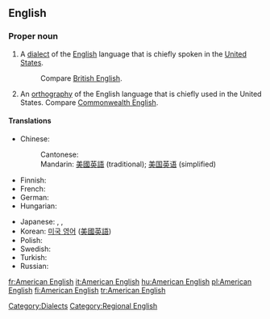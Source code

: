 ==English==
{{wikipedia}}

===Proper noun===
{{en-proper noun|sg=[[American]] [[English]]}}

# A [[dialect]] of the [[English]] language that is chiefly spoken in the [[United States]].
#: Compare [[British English]].
# An [[orthography]] of the English language that is chiefly used in the United States.  Compare [[Commonwealth English]].

====Translations====
{{trans-top|American English}}
* Chinese: 
*: Cantonese: {{t|yue|美國英語|tr=mei5 gwok3 jing1 jyu5}}
*: Mandarin: [[美國英語]] (traditional); [[美国英语]] (simplified)
* Finnish: {{t|fi|amerikanenglanti}}
* French: {{t|fr|anglais américain|m}}
* German: {{t|de|Amerikanisches Englisch}}
* Hungarian: {{t|hu|amerikai angol}}
{{trans-mid}}
* Japanese: {{t|ja|アメリカ英語|tr=Amerika eigo|sc=Jpan}}, {{t|ja|米英語|tr=beieigo|sc=Jpan}}, {{t|ja|米語|tr=beigo|sc=Jpan}}
* Korean: [[미국 영어]] ([[美國英語]])
* Polish: {{t|pl|amerykański angielski}}
* Swedish: {{t|sv|amerikansk engelska}}
* Turkish: {{t|tr|Amerikan İngilizcesi}}
* Russian: {{t|ru|американский английский|sc=Cyrl}}
{{trans-bottom}}

[[Category:Dialects]]
[[Category:Regional English]]

[[fr:American English]]
[[it:American English]]
[[hu:American English]]
[[pl:American English]]
[[fi:American English]]
[[tr:American English]]